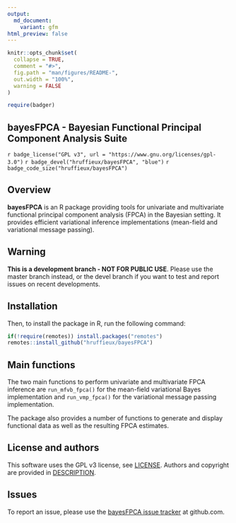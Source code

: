 ```yaml
---
output:
  md_document:
    variant: gfm
html_preview: false
---
```


<!-- README.md is generated from README.Rmd. Please edit that file -->
<!-- First time: run usethis::use_readme_rmd() to create a pre-commit hook that 
prevents from committing if the README.Rmd has changed, but has not been 
re-knitted to generate an updated README.md -->

```r
knitr::opts_chunk$set(
  collapse = TRUE,
  comment = "#>",
  fig.path = "man/figures/README-",
  out.width = "100%",
  warning = FALSE
)
```


```r
require(badger)
```


## bayesFPCA - Bayesian Functional Principal Component Analysis Suite
<!-- <img src="man/figures/bayesFPCA_logo.png" align="right" height="150"/> -->

<!-- Run for the R CMD checks, run usethis::use_github_actions() to set up the pipeline, possibly modify the .yaml file and then: -->
<!-- `r badge_github_actions("hruffieux/bayesFPCA")` -->
<!-- `r badge_travis("hruffieux/bayesFPCA")` -->
`r badge_license("GPL v3", url = "https://www.gnu.org/licenses/gpl-3.0")`
`r badge_devel("hruffieux/bayesFPCA", "blue")`
`r badge_code_size("hruffieux/bayesFPCA")`

## Overview

**bayesFPCA** is an R package providing tools for univariate and multivariate 
functional principal component analysis (FPCA) in the Bayesian setting. It 
provides efficient variational inference implementations (mean-field and 
variational message passing).

## Warning

**This is a development branch - NOT FOR PUBLIC USE**. Please use the master 
branch instead, or the devel branch if you want to test and report issues on 
recent developments.

## Installation

Then, to install the package in R, run the following command:

``` r
if(!require(remotes)) install.packages("remotes")
remotes::install_github("hruffieux/bayesFPCA")
```

## Main functions

The two main functions to perform univariate and multivariate FPCA inference are
`run_mfvb_fpca()` for the mean-field variational Bayes implementation and 
`run_vmp_fpca()` for the variational message passing implementation.

The package also provides a number of functions to generate and display 
functional data as well as the resulting FPCA estimates.

## License and authors

This software uses the GPL v3 license, see [LICENSE](LICENSE).
Authors and copyright are provided in [DESCRIPTION](DESCRIPTION).

## Issues

To report an issue, please use the [bayesFPCA issue tracker](https://github.com/hruffieux/bayesFPCA/issues) at github.com.
